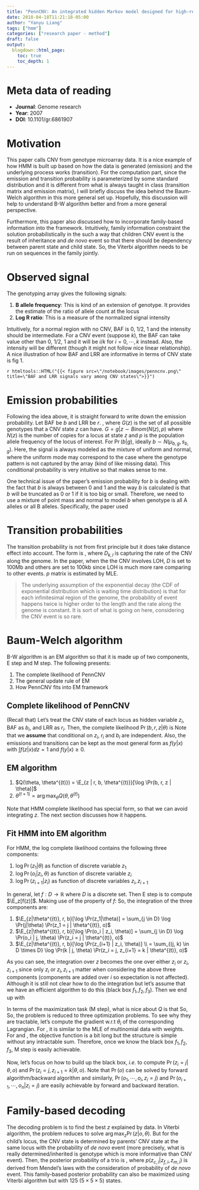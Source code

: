 ```yaml
---
title: "PennCNV: An integrated hidden Markov model designed for high-resolution copy number variation detection in whole-genome SNP genotyping data"
date: 2018-04-18T11:21:18-05:00
author: "Yanyu Liang"
tags: ["hmm"]
categories: ["research paper - method"]
draft: false
output:
  blogdown::html_page:
    toc: true
    toc_depth: 1
---
```


$\newcommand\E{\text{E}}$
$\newcommand\nocr{\nonumber\\}$

# Meta data of reading

* **Journal**: Genome research
* **Year**: 2007
* **DOI**: 10.1101/gr.6861907

# Motivation

This paper calls CNV from genotype microarray data. It is a nice example of how HMM is built up based on how the data is generated (emission) and the underlying process works (transition). For the computation part, since the emission and transition probability is parameterized by some standard distribution and it is different from what is always taught in class (transition matrix and emission matrix), I will briefly discuss the idea behind the Baum-Welch algorithm in this more general set up. Hopefully, this discussion will help to understand B-W algorithm better and from a more general perspective.

Furthermore, this paper also discussed how to incorporate family-based information into the framework. Intuitively, family information constraint the solution probabilistically in the such a way that children CNV event is the result of inheritance and *de novo* event so that there should be dependency between parent state and child state. So, the Viterbi algorithm needs to be run on sequences in the family jointly.

# Observed signal

The genotyping array gives the following signals:

1. **B allele frequency**: This is kind of an extension of genotype. It provides the estimate of the ratio of allele count at the locus
2. **Log R ratio**: This is a measure of the normalized signal intensity

Intuitively, for a normal region with no CNV, BAF is 0, 1/2, 1 and the intensity should be intermediate. For a CNV event (suppose $k$), the BAF can take value other than 0, 1/2, 1 and it will be $i/k$ for $i = 0, \cdots, k$ instead. Also, the intensity will be different (though it might not follow nice linear relationship). A nice illustration of how BAF and LRR are informative in terms of CNV state is fig 1.

`r htmltools::HTML("{{< figure src=\"/notebook/images/penncnv.png\" title=\"BAF and LRR signals vary among CNV states\">}}")`

# Emission probabilities

Following the idea above, it is straight forward to write down the emission probability. Let BAF be $b$ and LRR be $r$.
\begin{align*}
  \Pr(r | z) &= \pi_r + (1 - \pi_r) N(r; \mu_{r, z}, s_{r, z}) \\
  \Pr(b | z) &= \pi_b +  (1 - \pi_b) \sum_{g \in G(z)}\Pr(G = g|z)\Pr(b|g)
\end{align*}
, where $G(z)$ is the set of all possible genotypes that a CNV state $z$ can have. $G = g | z \sim Binom(N(z), p)$ where $N(z)$ is the number of copies for a locus at state $z$ and $p$ is the population allele frequency of the locus of interest. For $\Pr(b|g)$, ideally $b \sim N(\mu_{b, g}, s_{b, g})$. Here, the signal is always modeled as the mixture of uniform and normal, where the uniform mode may correspond to the case where the genotype pattern is not captured by the array (kind of like missing data). This conditional probability is very intuitive so that makes sense to me.

One technical issue of the paper's emission probability for $b$ is dealing with the fact that $b$ is always between 0 and 1 and the way $b$ is calculated is that $b$ will be truncated as 0 or 1 if it is too big or small. Therefore, we need to use a mixture of point mass and normal to model $b$ when genotype is all A alleles or all B alleles. Specifically, the paper used
\begin{align*}
  \Pr(b | g = 1) &= \begin{cases}
    N(b; \mu_{b, 1}, s_{b, 1}) & \text{, if $b \ne 1$} \\
    1 - \Phi(1; \mu_{b, 1}, s_{b, 1}) & \text{, otherwise}
  \end{cases}
\end{align*}

# Transition probabilities

The transition probability is not from first principle but it does take distance effect into account. The form is
\begin{align*}
  \Pr(z_{i} = k | z_{i - 1} = l) &= \begin{cases}
    p_{k, l} (1 - e^{-d_i / D_{k, l}}) & \text{, if $k \ne l$} \\
    1 - \sum_{k' \ne l} p_{k', l} (1 - e^{-d_i / D_{k', l}}) & \text{, if $k = l$}
  \end{cases}
\end{align*}
, where $D_{k, l}$ is capturing the rate of the CNV along the genome. In the paper, when the the CNV involves LOH, $D$ is set to 100Mb and others are set to 100kb since LOH is much more rare comparing to other events. $p$ matrix is estimated by MLE.

> The underlying assumption of the exponential decay (the CDF of exponential distribution which is waiting time distribution) is that for each infinitesimal region of the genome, the probability of event happens twice is higher order to the length and the rate along the genome is constant. It is sort of what is going on here, considering the CNV event is so rare.

# Baum-Welch algorithm

B-W algorithm is an EM algorithm so that it is made up of two components, E step and M step. The following presents:

1. The complete likelihood of PennCNV
2. The general update rule of EM
3. How PennCNV fits into EM framework

## Complete likelihood of PennCNV

(Recall that) Let's treat the CNV state of each locus as hidden variable $z_i$, BAF as $b_i$, and LRR as $r_i$. Then, the complete likelihood $\Pr(b, r, z | \theta)$ is
\begin{align*}
  \Pr(b, r, z | \theta) &= p(z_1) p(b_1|z_1) p(r_1|z_1) \prod_{i=2}^n p(z_{i} | z_{i-1}) p(b_i | z_i) p(r_i|z_i)
\end{align*}
Note that we **assume** that conditional on $z_i$, $r_i$ and $b_i$ are independent. Also, the emissions and transitions can be kept as the most general form as $f(y | x)$ with $\int f(z|x) dz = 1$ and $f(y | x) \ge 0$.

## EM algorithm

1. $Q(\theta, \theta^{(t)}) = \E_{z | r, b, \theta^{(t)}}[\log \Pr(b, r, z | \theta)]$
2. $\theta^{(t+1)} = \arg\max_\theta Q(\theta, \theta^{(t)})$

Note that HMM complete likelihood has special form, so that we can avoid integrating $z$. The next section discusses how it happens.

## Fit HMM into EM algorithm

For HMM, the log complete likelihood contains the following three components:

1. $\log \Pr(z_1|\theta)$ as function of discrete variable $z_1$
2. $\log \Pr(o_i|z_i, \theta)$ as function of discrete variable $z_i$
3. $\log \Pr(z_{i+1}|z_i)$ as function of discrete variables $z_i, z_{i+1}$

In general, let $f: D \rightarrow \mathbb{R}$ where $D$ is a discrete set. Then E step is to compute $\E_z[f(z)]$. Making use of the property of $f$:
\begin{align*}
  f(z) &= \sum_{i \in D} f(i)^{I_{z = i}} \\
  E_z[f(z)] &= E_z[\sum_{i \in D} I_{z = i} f(i)] \\
  &= \sum_{i \in D} f(i) \E_z[I_{z = i}] \\
  &= \sum_{i \in D} f(i) \Pr(z = i)
\end{align*}
So, the integration of the three components are:

1. $\E_{z|\theta^{(t)}, r, b}[\log \Pr(z_1|\theta)] = \sum_{j \in D} \log \Pr(j|\theta) \Pr(z_1 = j | \theta^{(t)}, o)$
2. $\E_{z|\theta^{(t)}, r, b}[\log \Pr(o_i | z_i, \theta)] = \sum_{j \in D} \log \Pr(o_i | j, \theta) \Pr(z_i = j | \theta^{(t)}, o)$
3. $\E_{z|\theta^{(t)}, r, b}[\log \Pr(z_{i+1} | z_i, \theta)] \\ = \sum_{(j, k) \in D \times D} \log \Pr(k | j, \theta) \Pr(z_i = j, z_{i+1} = k | \theta^{(t)}, o)$

As you can see, the integration over $z$ becomes the one over either $z_i$ or $z_{i}, z_{i+1}$ since only $z_i$ or $z_i, z_{i+1}$ matter when considering the above three components (components are added over $i$ so expectation is not affected). Although it is still not clear how to do the integration but let's assume that we have an efficient algorithm to do this (black box $f_1, f_2, f_3$). Then we end up with
\begin{align*}
  Q(\theta, \theta^{(t)}) &= \sum_{j \in D} f_1(j, o) \log \Pr(j|\theta) \\
  &+ \sum_{i=1}^{n} \sum_{j \in D} f_2(j, o) \log \Pr(o_i | j, \theta) \\
  &+ \sum_{i=1}^{n-1} \sum_{(j, k) \in D \times D} f_3(j, k, o) \log \Pr(k | j, \theta)
\end{align*}

In terms of the maximization task (M step), what is nice about $Q$ is that
\begin{align*}
  Q((\theta_1, \theta_2, \theta_3), \theta^{(t)}) &= \sum_{j \in D} f_1(j, o) \log \Pr(j|\theta_1) \\
  &+ \sum_{i=1}^{n} \sum_{j \in D} f_2(j, o) \log \Pr(o_i | j, \theta_2) \\
  &+ \sum_{i=1}^{n-1} \sum_{(j, k) \in D \times D} f_3(j, k, o) \log \Pr(k | j, \theta_3)
\end{align*}
So,
\begin{align*}
  \arg\max_\theta Q((\theta_1, \theta_2, \theta_3), \theta^{(t)}) &= ( \\
  & \arg\max_{\theta_1} \sum_{j \in D} f_1(j, o) \log \Pr(j|\theta_1) \\
  &, \arg\max_{\theta_2} \sum_{i=1}^{n} \sum_{j \in D} f_2(j, o) \log \Pr(o_i | j, \theta_2) \\
  &, \arg\max_{\theta_3} \sum_{i=1}^{n-1} \sum_{(j, k) \in D \times D} f_3(j, k, o) \log \Pr(k | j, \theta_3) \\
  &)
\end{align*}
<!-- Another trick is that we can switch the two summations. For instance,
\begin{align*}
  &\sum_{i=1}^{n} \sum_{j \in D} f_2(j, o) \log \Pr(o_i | j, \theta_2) \\
  = &\sum_{j \in D} \sum_{i=1}^{n} \log \Pr(o_i | j, \theta_2)
\end{align*} -->
So, the problem is reduced to three optimization problems. To see why they are tractable, let's compute the gradient w.r.t $\theta_i$ of the corresponding Lagrangian.
\begin{align}
  \nabla L_1(\lambda_1, \theta_1) &= \sum_{j \in D} f_1(j, o) \nabla_{\theta_1} \log \Pr(j|\theta_1) + \lambda_1 \sum_{j \in D} \nabla \Pr(j| \theta_1) \label{eq:1}\\
  \nabla L_2(\lambda_2, \theta_2) &= \sum_{i=1}^{n} \sum_{j \in D} f_2(j, o) \nabla_{\theta_2} \log \Pr(o_i | j, \theta_2) \\
  \nabla L_3(\lambda_3, \theta_3) &= \sum_{i=1}^{n-1} \sum_{(j, k) \in D \times D} f_3(j, k, o)  \nabla_{\theta_3} \log \Pr(k | j, \theta_3) + \sum_{j \in D} \lambda_{3,j} \sum_{k \in D} \nabla \Pr(k|j, \theta_3)
\end{align}
For \eqref{eq:1}, it is similar to the MLE of multinomial data with weights. For \eqref{eq:2} and \eqref{eq:3}, the objective function is a bit long but the structure is simple without any intractable sum. Therefore, once we know the black box $f_1, f_2, f_3$, M step is easily achievable.

Now, let's focus on how to build up the black box, *i.e.* to compute $\Pr(z_i = j | \theta, o)$ and $\Pr(z_i = j, z_{i+1} = k | \theta, o)$.
\begin{align*}
  \Pr(z_i = j | o) &= \frac{\Pr(z_i = j, o)}{\Pr(o)} \\
  \Pr(z_i = j, o) &= \Pr(o_1, \cdots, o_i, z_i = j) \Pr(o_{i+1}, \cdots, o_n | z_i = j) \\
  \Pr(z_i = j, z_{i+1} = k, o) &= \Pr(o_1, \cdots, o_i, z_i = j) \Pr(z_{i+1} = k | z_i = j) \\
  &\times \Pr(o_{i+1}|z_{i+1} = k) \Pr(o_{i+2}, \cdots, o_n | z_{i+1})
\end{align*}
Note that $\Pr(o)$ can be solved by forward algorithm/backward algorithm and similarly, $\Pr(o_1, \cdots, o_i, z_i = j)$ and $\Pr(o_{i+1}, \cdots, o_n | z_i = j)$ are easily achievable by forward and backward iteration.

# Family-based decoding

The decoding problem is to find the best $z$ explained by data. In Viterbi algorithm, the problem reduces to solve $\arg\max_z \Pr(z | o, \theta)$. But for the child's locus, the CNV state is determined by parents' CNV state at the same locus with the probability of *de novo* event (more precisely, what is really determined/inherited is genotype which is more informative than CNV event). Then, the posterior probability of a trio is
\begin{align*}
  \Pr(z_f, z_m, z_c | o_f, o_m, o_c, \theta) &= [\prod_{i = 1}^n p(z_{f,i}|o_{f,i}) p(z_{m,i} | o_{m,i}) p(z_{c,i} | o_{c,i})] \\
  & [p(z_{f,1})p(z_{m,1})p(z_{c,1}|z_{f,1}, z_{m,1}) \\
  & \prod_{i = 2}^n p(z_{f,i}|z_{f,i-1}) p(z_{m,i} | z_{m, i-1}) p(z_{c,i} | z_{f,i}, z_{m,i})]
\end{align*}
, where $p(z_{c,i} | z_{f,i}, z_{m,i})$ is derived from Mendel's laws with the consideration of probability of *de novo* event. This family-based posterior probability can also be maximized using Viterbi algorithm but with 125 ($5 \times 5 \times 5$) states.
